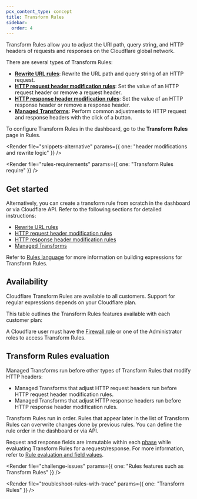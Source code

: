 ```yaml
---
pcx_content_type: concept
title: Transform Rules
sidebar:
  order: 4
---
```



Transform Rules allow you to adjust the URI path, query string, and HTTP headers of requests and responses on the Cloudflare global network.

There are several types of Transform Rules:

- [**Rewrite URL rules**](/rules/transform/url-rewrite/): Rewrite the URL path and query string of an HTTP request.
- [**HTTP request header modification rules**](/rules/transform/request-header-modification/): Set the value of an HTTP request header or remove a request header.
- [**HTTP response header modification rules**](/rules/transform/response-header-modification/): Set the value of an HTTP response header or remove a response header.
- [**Managed Transforms**](/rules/transform/managed-transforms/): Perform common adjustments to HTTP request and response headers with the click of a button.

To configure Transform Rules in the dashboard, go to the **Transform Rules** page in Rules.

<Render
	file="snippets-alternative"
	params={{ one: "header modifications and rewrite logic" }}
/>
<br />

<Render file="rules-requirements" params={{ one: "Transform Rules require" }} />

## Get started

<Render file="rules-templates" />

Alternatively, you can create a transform rule from scratch in the dashboard or via Cloudflare API. Refer to the following sections for detailed instructions:

- [Rewrite URL rules](/rules/transform/url-rewrite/)
- [HTTP request header modification rules](/rules/transform/request-header-modification/)
- [HTTP response header modification rules](/rules/transform/response-header-modification/create-dashboard/)
- [Managed Transforms](/rules/transform/managed-transforms/)

Refer to [Rules language](/ruleset-engine/rules-language/) for more information on building expressions for Transform Rules.

## Availability

Cloudflare Transform Rules are available to all customers. Support for regular expressions depends on your Cloudflare plan.

This table outlines the Transform Rules features available with each customer plan:

<FeatureTable id="rules.transform_rules" />

A Cloudflare user must have the [Firewall role](/fundamentals/setup/manage-members/roles/) or one of the Administrator roles to access Transform Rules.

## Transform Rules evaluation

Managed Transforms run before other types of Transform Rules that modify HTTP headers:

- Managed Transforms that adjust HTTP request headers run before HTTP request header modification rules.
- Managed Transforms that adjust HTTP response headers run before HTTP response header modification rules.

Transform Rules run in order. Rules that appear later in the list of Transform Rules can overwrite changes done by previous rules. You can define the rule order in the dashboard or via API.

Request and response fields are immutable within each [phase](/ruleset-engine/about/phases/) while evaluating Transform Rules for a request/response. For more information, refer to [Rule evaluation and field values](/ruleset-engine/about/rules/#rule-evaluation).

<Render
	file="challenge-issues"
	params={{ one: "Rules features such as Transform Rules" }}
/>

<Render
	file="troubleshoot-rules-with-trace"
	params={{ one: "Transform Rules" }}
/>
